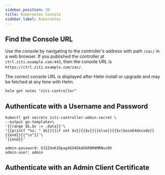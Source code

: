 ```yaml
---
sidebar_position: 30
title: Kubernetes Console
sidebar_label: Kubernetes
---
```



## Find the Console URL

Use the console by navigating to the controller's address with path `/zac/` in a web browser. If you published the controller at `ctrl.ziti.example.com:443`, then the console URL is `https://ctrl.ziti.example.com/zac/`.

The correct console URL is displayed after Helm install or upgrade and may be fetched at any time with Helm.

```text title="Substitute your Helm release name for 'ziti-controller'"
helm get notes "ziti-controller"
```

## Authenticate with a Username and Password

```text title="Print the username and password"
kubectl get secrets ziti-controller-admin-secret \
--output go-template=\
'{{range $k,$v := .data}}'\
'{{printf "%s: " $k}}{{if not $v}}{{$v}}{{else}}{{$v|base64decode}}{{end}}{{"\n"}}'\
'{{end}}'
```

```buttonless title="Output"
admin-password: UJ2Z4xK1OpagXG94GkAXkR0M4MRNvcOh
admin-user: admin
```

## Authenticate with an Admin Client Certificate

<ConsoleAuthAdminClientCertificate />